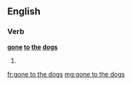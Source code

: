 ==English==

===Verb===
'''[[gone]] [[to]] [[the]] [[dogs]]'''

# {{past participle of|go to the dogs}}

[[fr:gone to the dogs]]
[[mg:gone to the dogs]]